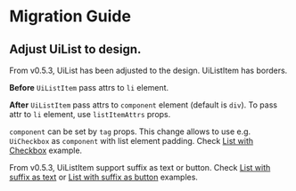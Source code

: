 
<Meta title="Releases/v0.5.x/v0.5.3/Migration Guide" />

# Migration Guide

<PageOutline selectors="h2, h3"/>

## Adjust UiList to design.
From v0.5.3, UiList has been adjusted to the design. UiListItem has borders.

**Before**
`UiListItem` pass attrs to `li` element.

**After**
`UiListItem` pass attrs to `component` element (default is `div`). To pass attr to `li` element, use `listItemAttrs` props.


`component` can be set by `tag` props. This change allows to use e.g. `UiCheckbox` as `component` with list element padding. Check [List with Checkbox](/docs/organisms-list--with-checkbox) example.

From v0.5.3, UiListItem support suffix as text or button. Check [List with suffix as text](/docs/organisms-list--with-suffix-as-text) or [List with suffix as button](/docs/organisms-list--with-suffix-as-button) examples.
